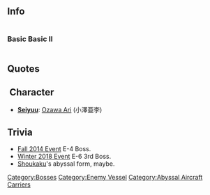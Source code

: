 ==Info==
<div style="display: inline-block;">
===Basic===
{{EnemyShipInfoKai|Aircraft Carrier Water Demon/|los=auto|los_max=auto|evasion=auto|evasion_max=auto|asw=auto|asw_max=auto}}
</div>

<div style="display: inline-block;">
===Basic II===
{{EnemyShipInfoKai|Aircraft Carrier Water Demon/II|los=auto|los_max=auto|evasion=auto|evasion_max=auto|asw=auto|asw_max=auto}}
</div>

{{EnemyShipCategoriesKai|Aircraft Carrier Water Demon/}}

==Quotes==
{{Abyssquote
|開幕前 =ススミタイノ…カ……?
|EN1 =You want to pass through...? 
|Note1 = 
|砲撃 =ソウイウコトサ…フンッ！ 
|EN0 = That's what I'm talking about...Humph!
|Note0 = 
|被弾 =ヤラセハ…シナイヨ！ 
|EN2 = I won't be...defeated !
|Note2 = 
|昼戦終了時 =イイダロウ…ススムガ…イイ……わ。 
|EN3 = Very well...You may...pass...
|Note3 = 
|Clip1 = {{Audio|file=CV_Water_Demon_Intro.ogg}}|Clip0 = {{Audio|file=CV_Water_Demon_Attack.ogg}}|Clip2 = {{Audio|file=CV_Water_Demon_Damaged.ogg}}|Clip3 = {{Audio|file=CV_Water_Demon_Sunk.ogg}}}}
== Character ==
* '''[[Glossary#List of Vessels by Japanese Voice Actresses|Seiyuu]]''': [http://myanimelist.net/people/27395/Ari_Ozawa Ozawa Ari] (小澤亜李)
==Trivia==
* [[Fall 2014 Event]] E-4 Boss.
* [[Winter 2018 Event]] E-6 3rd Boss.
* [[Shoukaku]]'s abyssal form, maybe.
{{Enemyshiplist}}
[[Category:Bosses]]
[[Category:Enemy Vessel]]
[[Category:Abyssal Aircraft Carriers]]